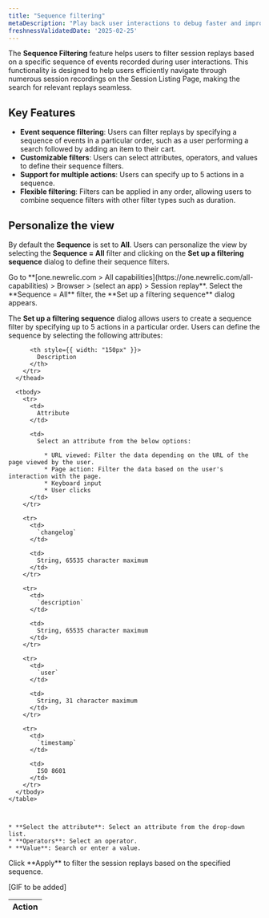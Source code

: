 ```yaml
---
title: "Sequence filtering"
metaDescription: "Play back user interactions to debug faster and improve page performance."
freshnessValidatedDate: '2025-02-25'
---
```


The **Sequence Filtering** feature helps users to filter session replays based on a specific sequence of events recorded during user interactions. This functionality is designed to help users efficiently navigate through numerous session recordings on the Session Listing Page, making the search for relevant replays seamless.

## Key Features

* **Event sequence filtering**: Users can filter replays by specifying a sequence of events in a particular order, such as a user performing a search followed by adding an item to their cart.
* **Customizable filters**: Users can select attributes, operators, and values to define their sequence filters.
* **Support for multiple actions**: Users can specify up to 5 actions in a sequence.
* **Flexible filtering**: Filters can be applied in any order, allowing users to combine sequence filters with other filter types such as duration.

## Personalize the view

By default the **Sequence** is set to **All**. Users can personalize the view by selecting the **Sequence = All** filter and clicking on the **Set up a filtering sequence** dialog to define their sequence filters.

<Steps>

<Step>
  Go to <DNT>**[one.newrelic.com > All capabilities](https://one.newrelic.com/all-capabilities) > Browser > (select an app) > Session replay**</DNT>.
</Step>

<Step>
  Select the **Sequence = All** filter, the **Set up a filtering sequence** dialog appears.
</Step>

<Step>

  The **Set up a filtering sequence** dialog allows users to create a sequence filter by specifying up to 5 actions in a particular order. Users can define the sequence by selecting the following attributes:

<table>
      <thead>
        <tr>
          <th style={{ width: "135px" }}>
            Action
          </th>

          <th style={{ width: "150px" }}>
            Description
          </th>
        </tr>
      </thead>

      <tbody>
        <tr>
          <td>
            Attribute
          </td>

          <td>
            Select an attribute from the below options:

              * URL viewed: Filter the data depending on the URL of the page viewed by the user.
              * Page action: Filter the data based on the user's interaction with the page.
              * Keyboard input
              * User clicks
          </td>
        </tr>

        <tr>
          <td>
            `changelog`
          </td>

          <td>
            String, 65535 character maximum
          </td>
        </tr>

        <tr>
          <td>
            `description`
          </td>

          <td>
            String, 65535 character maximum
          </td>
        </tr>

        <tr>
          <td>
            `user`
          </td>

          <td>
            String, 31 character maximum
          </td>
        </tr>

        <tr>
          <td>
            `timestamp`
          </td>

          <td>
            ISO 8601
          </td>
        </tr>
      </tbody>
    </table>

  
  
    * **Select the attribute**: Select an attribute from the drop-down list.
    * **Operators**: Select an operator.
    * **Value**: Search or enter a value.
</Step>

<Step>
  Click **Apply** to filter the session replays based on the specified sequence.
</Step>

</Steps>

[GIF to be added]